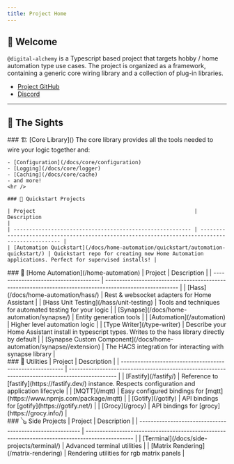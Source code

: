 ```yaml
---
title: Project Home
---
```


## 👋 Welcome

`@digital-alchemy` is a Typescript based project that targets hobby / home automation type use cases.
The project is organized as a framework, containing a generic core wiring library and a collection of plug-in libraries.

- [Project GitHub](https://github.com/Digital-Alchemy-TS)
- [Discord](https://discord.gg/JkZ35Gv97Y)

---

## 📇 The Sights

<div style={{display:"flex",flexWrap:"wrap"}}>
  <div style={{width:"45%",margin:"4px"}}>
    ### 🏗 [Core Library](</core>)
    The core library provides all the tools needed to wire your logic together and:

    - [Configuration](/docs/core/configuration)
    - [Logging](/docs/core/logger)
    - [Caching](/docs/core/cache)
    - and more!
    <hr />

    ### 🥏 Quickstart Projects

    | Project                                                   | Description                                                                                     |
    | --------------------------------------------------------- | ----------------------------------------------------------------------------------------------- |
    | [Automation Quickstart](/docs/home-automation/quickstart/automation-quickstart/) | Quickstart repo for creating new Home Automation applications. Perfect for supervised installs! |
  </div>
  <div style={{width:"45%",margin:"4px"}}>
    ### 🏡 [Home Automation](/home-automation)
    | Project                               | Description                                                                                              |
    | ------------------------------------- | -------------------------------------------------------------------------------------------------------- |
    | [Hass](/docs/home-automation/hass/)               | Rest & websocket adapters for Home Assistant                                                             |
    | [Hass Unit Testing](/hass/unit-testing)               | Tools and techniques for automated testing for your logic                                                             |
    | [Synapse](/docs/home-automation/synapse/)         | Entity generation tools                                                                                  |
    | [Automation](/automation)   | Higher level automation logic                                                                            |
    | [Type Writer](/type-writer) | Describe your Home Assistant install in typescript types. Writes to the hass library directly by default |
    | [Synapse Custom Component](/docs/home-automation/synapse//extension)  | The HACS integration for interacting with synapse library                                       |
  </div>
  <div style={{width:"45%",margin:"4px"}}>
    ### 💼 Utilities
    | Project                                                   | Description                                                                                     |
    | --------------------------------------------------------- | ----------------------------------------------------------------------------------------------- |
    | [Fastify](/fastify/)   | Reference to [fastify](https://fastify.dev/) instance. Respects configuration and application lifecycle |
    | [MQTT](/mqtt)         | Easy configured bindings for [mqtt](https://www.npmjs.com/package/mqtt)                                 |
    | [Gotify](/gotify)     | API bindings for [gotify](https://gotify.net/)                                                          |
    | [Grocy](/grocy)       | API bindings for [grocy](https://grocy.info/)                                                           |
  </div>
  <div style={{width:"45%",margin:"4px"}}>
    ### 🪕 Side Projects
    | Project                                                   | Description                                                                                     |
    | --------------------------------------------------------- | ----------------------------------------------------------------------------------------------- |
    | [Terminal](/docs/side-projects/terminal/) | Advanced terminal utilities                                                                             |
    | [Matrix Rendering](/matrix-rendering) | Rendering utilities for rgb matrix panels                                                                             |
  </div>
</div>
